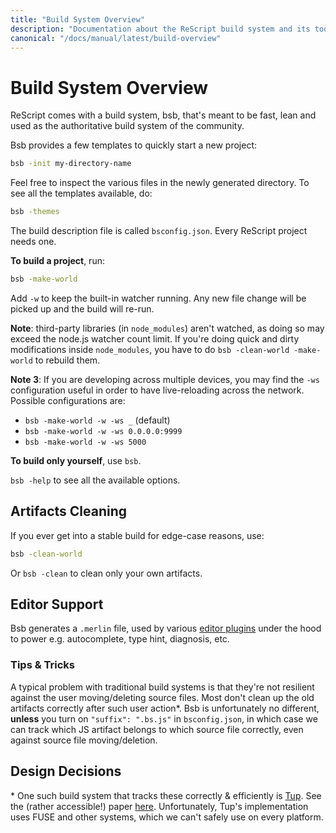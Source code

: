 ```yaml
---
title: "Build System Overview"
description: "Documentation about the ReScript build system and its toolchain"
canonical: "/docs/manual/latest/build-overview"
---
```


# Build System Overview

ReScript comes with a build system, bsb, that's meant to be fast, lean and used as the authoritative build system of the community.

Bsb provides a few templates to quickly start a new project:

```sh
bsb -init my-directory-name
```

Feel free to inspect the various files in the newly generated directory. To see all the templates available, do:

```sh
bsb -themes
```

The build description file is called `bsconfig.json`. Every ReScript project needs one.

**To build a project**, run:

```sh
bsb -make-world
```

Add `-w` to keep the built-in watcher running. Any new file change will be picked up and the build will re-run.

**Note**: third-party libraries (in `node_modules`) aren't watched, as doing so may exceed the node.js watcher count limit. If you're doing quick and dirty modifications inside `node_modules`, you have to do `bsb -clean-world -make-world` to rebuild them.

**Note 3**: If you are developing across multiple devices, you may find the `-ws` configuration useful in order to have live-reloading across the network. Possible configurations are:
- `bsb -make-world -w -ws _` (default)
- `bsb -make-world -w -ws 0.0.0.0:9999`
- `bsb -make-world -w -ws 5000`

**To build only yourself**, use `bsb`.

`bsb -help` to see all the available options.

## Artifacts Cleaning

If you ever get into a stable build for edge-case reasons, use:

```sh
bsb -clean-world
```

Or `bsb -clean` to clean only your own artifacts.

## Editor Support

Bsb generates a `.merlin` file, used by various [editor plugins](editor-plugins.md) under the hood to power e.g. autocomplete, type hint, diagnosis, etc.

### Tips & Tricks

A typical problem with traditional build systems is that they're not resilient against the user moving/deleting source files. Most don't clean up the old artifacts correctly after such user action\*. Bsb is unfortunately no different, **unless** you turn on `"suffix": ".bs.js"` in `bsconfig.json`, in which case we can track which JS artifact belongs to which source file correctly, even against source file moving/deletion.

## Design Decisions

\* One such build system that tracks these correctly & efficiently is [Tup](http://gittup.org/tup/). See the (rather accessible!) paper [here](http://gittup.org/tup/build_system_rules_and_algorithms.pdf). Unfortunately, Tup's implementation uses FUSE and other systems, which we can't safely use on every platform.
